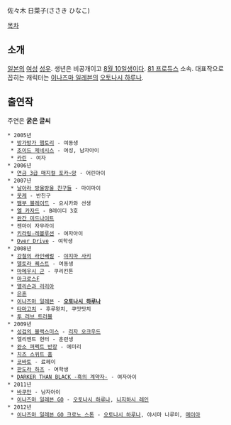 佐々木 日菜子(ささき ひなこ)

[[목차]]

== 소개 ==
[[일본]]의 [[여성]] [[성우]]. 생년은 비공개이고 [[8월 10일]]생이다. [[81 프로듀스]] 소속. 대표작으로 꼽히는 캐릭터는 [[이나즈마 일레븐]]의 [[오토나시 하루나]].

== 출연작 ==
주연은 '''굵은 글씨'''

 * 2005년
  * [[방가방가 햄토리]] - 여동생
  * [[조이드 제네시스]] - 여성, 남자아이
  * [[카린]] - 여자
 * 2006년
  * [[연금 3급 매지컬 포카~앙]] - 어린아이
 * 2007년
  * [[날아라 방울방울 친구들]] - 마이마이
  * [[못케]] - 반친구
  * [[뱀부 블레이드]] - 요시카와 선생
  * [[엘 카자드]] - B레이디 3호
  * [[완간 미드나이트]]
  * 젠마이 자무라이
  * [[키라링☆레볼루션]] - 여자아이
  * [[Over Drive]] - 여학생
 * 2008년
  * [[강철의 라인배럴]] - [[야지마 사키]]
  * [[델토라 퀘스트]] - 여동생
  * [[마메우시 군]] - 쿠리킨톤
  * [[마크로스F]]
  * [[앨리슨과 리리아]]
  * [[은혼]]
  * [[이나즈마 일레븐]] - '''[[오토나시 하루나]]'''
  * [[타마고치]] - 후루왓치, 쿠맛탓치
  * [[투 러브 트러블]]
 * 2009년
  * [[성검의 블랙스미스]] - [[리자 오크우드]]
  * 엘리멘트 헌터 - 훈련생
  * [[완소 퍼펙트 반장]] - 에미리
  * [[치즈 스위트 홈]]
  * [[코바토]] - 료헤이
  * [[판도라 하츠]] - 여학생
  * [[DARKER THAN BLACK -흑의 계약자-]] - 여자아이
 * 2011년
  * [[바쿠만]] - 남자아이
  * [[이나즈마 일레븐 GO]] - [[오토나시 하루나]], [[니지하시 레인]]
 * 2012년
  * [[이나즈마 일레븐 GO 크로노 스톤]] - [[오토나시 하루나]], 야시마 나루미, [[메이아]]
